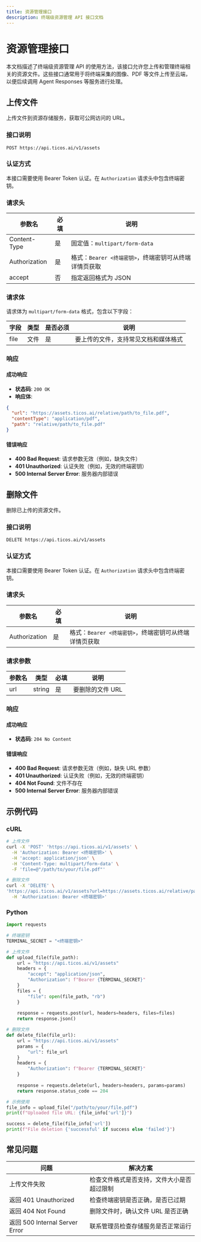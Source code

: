 ```yaml
---
title: 资源管理接口
description: 终端级资源管理 API 接口文档
---
```


# 资源管理接口

本文档描述了终端级资源管理 API 的使用方法，该接口允许您上传和管理终端相关的资源文件。这些接口通常用于将终端采集的图像、PDF 等文件上传至云端，以便后续调用 Agent Responses 等服务进行处理。

## 上传文件

上传文件到资源存储服务，获取可公网访问的 URL。

### 接口说明

```
POST https://api.ticos.ai/v1/assets
```

### 认证方式

本接口需要使用 Bearer Token 认证。在 `Authorization` 请求头中包含终端密钥。

### 请求头

| 参数名 | 必填 | 说明 |
| ------ | ------- | ---- |
| Content-Type | 是 | 固定值：`multipart/form-data` |
| Authorization | 是 | 格式：`Bearer <终端密钥>`，终端密钥可从终端详情页获取 |
| accept | 否 | 指定返回格式为 JSON |

### 请求体

请求体为 `multipart/form-data` 格式，包含以下字段：

| 字段 | 类型 | 是否必须 | 说明 |
| ---- | ---- | ------- | ---- |
| file | 文件 | 是 | 要上传的文件，支持常见文档和媒体格式 |

### 响应

#### 成功响应

- **状态码**: `200 OK`
- **响应体**:

```json
{
  "url": "https://assets.ticos.ai/relative/path/to_file.pdf",
  "contentType": "application/pdf",
  "path": "relative/path/to_file.pdf"
}
```

#### 错误响应

- **400 Bad Request**: 请求参数无效（例如，缺失文件）
- **401 Unauthorized**: 认证失败（例如，无效的终端密钥）
- **500 Internal Server Error**: 服务器内部错误

## 删除文件

删除已上传的资源文件。

### 接口说明

```
DELETE https://api.ticos.ai/v1/assets
```

### 认证方式

本接口需要使用 Bearer Token 认证。在 `Authorization` 请求头中包含终端密钥。

### 请求头

| 参数名 | 必填 | 说明 |
| ------ | ------- | ---- |
| Authorization | 是 | 格式：`Bearer <终端密钥>`，终端密钥可从终端详情页获取 |

### 请求参数

| 参数名 | 类型 | 必填 | 说明 |
| ---- | ---- | ------- | ---- |
| url | string | 是 | 要删除的文件 URL |

### 响应

#### 成功响应

- **状态码**: `204 No Content`

#### 错误响应

- **400 Bad Request**: 请求参数无效（例如，缺失 URL 参数）
- **401 Unauthorized**: 认证失败（例如，无效的终端密钥）
- **404 Not Found**: 文件不存在
- **500 Internal Server Error**: 服务器内部错误

## 示例代码

### cURL

```bash
# 上传文件
curl -X 'POST' 'https://api.ticos.ai/v1/assets' \
  -H 'Authorization: Bearer <终端密钥>' \
  -H 'accept: application/json' \
  -H 'Content-Type: multipart/form-data' \
  -F 'file=@"/path/to/your/file.pdf"'

# 删除文件
curl -X 'DELETE' \
'https://api.ticos.ai/v1/assets?url=https://assets.ticos.ai/relative/path/to_file.pdf' \
  -H 'Authorization: Bearer <终端密钥>'
```

### Python

```python
import requests

# 终端密钥
TERMINAL_SECRET = "<终端密钥>"

# 上传文件
def upload_file(file_path):
    url = "https://api.ticos.ai/v1/assets"
    headers = {
        "accept": "application/json",
        "Authorization": f"Bearer {TERMINAL_SECRET}"
    }
    files = {
        "file": open(file_path, "rb")
    }
    
    response = requests.post(url, headers=headers, files=files)
    return response.json()

# 删除文件
def delete_file(file_url):
    url = "https://api.ticos.ai/v1/assets"
    params = {
        "url": file_url
    }
    headers = {
        "Authorization": f"Bearer {TERMINAL_SECRET}"
    }
    
    response = requests.delete(url, headers=headers, params=params)
    return response.status_code == 204

# 示例使用
file_info = upload_file("/path/to/your/file.pdf")
print(f"Uploaded file URL: {file_info['url']}")

success = delete_file(file_info['url'])
print(f"File deletion {'successful' if success else 'failed'}")
```

## 常见问题

| 问题 | 解决方案 |
| ---- | -------- |
| 上传文件失败 | 检查文件格式是否支持，文件大小是否超过限制 |
| 返回 401 Unauthorized | 检查终端密钥是否正确，是否已过期 |
| 返回 404 Not Found | 删除文件时，确认文件 URL 是否正确 |
| 返回 500 Internal Server Error | 联系管理员检查存储服务是否正常运行 |